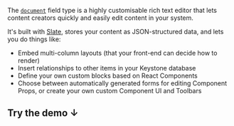 The [`document`](../apis/fields#document) field type is a highly customisable rich text editor that lets content creators quickly and easily edit content in your system.

It's built with [Slate](https://docs.slatejs.org/), stores your content as JSON-structured data, and lets you do things like:

- Embed multi-column layouts (that your front-end can decide how to render)
- Insert relationships to other items in your Keystone database
- Define your own custom blocks based on React Components
- Choose between automatically generated forms for editing Component Props, or create your own custom Component UI and Toolbars

## Try the demo ↓

